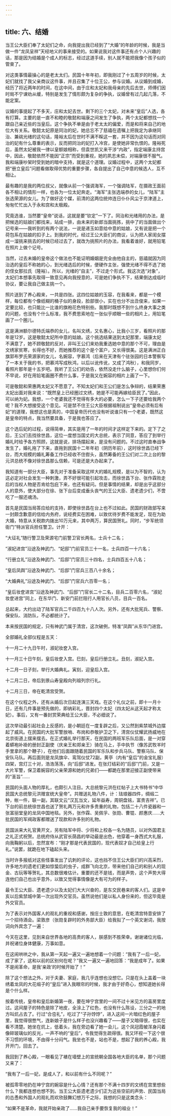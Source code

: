 ```yaml
---
---
---
```

title: 六、结婚
---




当王公大臣们奉了太妃们之命，向我提出我已经到了“大婚”的年龄的时候，我是当做一件“龙凤呈祥”天经地义的事来接受的。如果说我对这件事还有点个人兴趣的话，那是因为结婚是个成人的标志，经过这道手续，别人就不能把我像个孩子似的管束了。

对这类事情最操心的是老太太们。民国十年年初，即我刚过了十五周岁的时候，太妃们就找了我父亲商议这件事，并且召集了十位王公，参与议婚。从议婚到成婚，经历了将近两年的时间，在这中间，由于庄和太妃和我母亲的先后去世，师傅们因时局不宁谏劝从缓，特别是发生了情形颇为复杂的争执，议婚曾有过几起几落，不能定案。

议婚的事提起了不多天，庄和太妃去世。剩下的三个太妃，对未来“皇后”人选，各有打算。主要的是一直不和睦的敬懿和端康之间发生了争执，两个太妃都想找一个跟自己亲近些的当皇后。这个争执不单是由于老太太的偏爱，而是和将来自己的地位大有关系。敬懿太妃原是同治的妃，她总忘不了慈禧在遗嘱上把我定为承继同治、兼祧光绪的这句话，隆裕太后在世时不满不睬这一套，并不因为这句话而对同治的妃有什么尊重的表示，反而把同治的妃打入冷宫，是使她非常仇恨的。隆裕死后，虽然太妃被我一律以皇额娘相称，但袁世凯又来干涉“内政”，指定端康主持宫中，因此，敬懿依然不能因“正宗”而受到重视，她的夙志未偿，对端康很不服气。我和端康吵架时受到她的暗中支持，就是这个道理。议婚过程中，这两个太妃都把“册立皇后”问题看做取得优势的重要步骤，各自提出了自己中意的候选人，互不相让。

最有趣的是我的两位叔父，就像从前一个强调海军，一个强调陆军，在摄政王面前各不相让的情形一样，也各为一位太妃奔走。“海军”主张选端恭的女儿，“陆军”主张选荣源的女儿。为了做好这个媒，前清的这两位统帅连日仆仆风尘于京津道上，匆匆忙忙出入于永和宫和太极殿。

究竟选谁，当然要“皇帝”说话，这就是要“钦定”一下了。同治和光绪用的办法，是把候选的姑娘们都找来，站成一排，由未来的新郎当面挑拣，挑中了的当面做出个记号来——我听到的有两个说法，一说是递玉如意给中意的姑娘，又有说是把一个荷包系在姑娘的扣子上。到我的时代，经过王公大臣们的商议，认为把人家闺女摆成一溜挑来挑去的时候已经过去了，就改为挑照片的办法，我看着谁好，就用铅笔在照片上做个记号。

当然，过去未婚的皇帝这个做法也不能证明婚姻是完全由他自主的，慈禧就因为同治选的皇后不称她的心，到光绪选后的时候，便硬作主张，强使光绪不得不选了她的侄女那拉氏（隆裕）。所以，光绪的“自主”，不过走个形式。我这次选“对象”，太妃们本想事先取得一致意见再向我授意的，可是她们争执不下，结果倒达成临时协议，要让我自己做主挑一个。

照片送到了养心殿来，一共是四张。这四位姑娘的玉容，在我看来，都是一个模样，每位都有个像纸糊的桶子似的身段，脸部很小，实在也分不出丑俊来，如果一定要比较，也只能比一比谁的旗袍花色特别些。我那时既想不到什么终身大事之类的问题，也没有个什么标准，我不费思索地在一张似乎顺眼一些的相片上，用铅笔画了一个圈儿。

这是满洲额尔德特氏端恭的女儿，名叫文绣，又名惠心，比我小三岁，看照片的那年是12岁。这是敬懿太妃所中意的姑娘。这个挑选结果送到太妃那里，端康太妃不满意了，她不顾敬懿的反对，非叫王公们来劝我重选她中意的那个不可，理由是文绣家贫寒，长得也不好，而她推荐的这个是个富户，又长得很美。这是满洲正白旗郭布罗氏荣源家的女儿，名婉容，字慕鸿（后来在天津有个驻张园的日本警察写了一本关于我的书，把慕鸿写成秋鸿，以后以讹传讹，又成了鸿秋），和我同岁，看照片那年是十五岁吧。我听了王公们的劝告，依然没走什么脑子，心里想你们何不早说，好在用铅笔画圈不费什么事，于是我又在婉容的相片上画了一下。

可是敬懿和荣惠两太妃又不愿意了。不知太妃们和王公们是怎么争辩的，结果荣惠太妃出面对我来说：“既然皇上已经圈过文绣，她是不可能再嫁给臣民了。”因此，可以纳为妃。我想，一个老婆我还不觉得有多大的必要，怎么一下子还要给我两个呢？我不大想接受这个意见。可是禁不住王公大臣根据祖制说出“皇帝必须有后有妃”的道理，我想这也是真的，中国皇帝历代也没有听说谁只有一个老婆，既然这是皇帝的特点，我当然要具备，于是我也答应了。

这个选后妃的过程，说得简单，其实是用了一年的时间才这样定下来的。定下了之后，王公们去找徐世昌，这位一度想当国丈的大总统，表示了同意，答应了到举行婚礼时给予各方照顾，这就是说，排场摆起来，是没有问题的。不过这时直奉战争发生了，婚礼拖了下来，直拖到民国十二年年初（阴历年前），这时徐世昌已经下台，而大规模的婚礼筹备工作已经收不住辔头，虽然筹备的王公们对二次上台的黎元洪总统不像对徐世昌那么信赖，可是还是大办起来了。

我知道有一部分大臣，事先对于准备采取这样大的婚礼规模，是以为不智的，认为这必定对社会发生一种刺激，弄不好很可能引起攻击，而徐世昌下台、张作霖败走后的当权人物是否肯给包庇下来，也还有疑问。但是事情的结果，却是出乎这部分人的意外，使大部分在徐、张下台后变成垂头丧气的王公大臣、遗老遗少们，不啻吃了一服还魂汤。

首先是民国当局答应给的支持，即使徐世昌在台上也不过如此。民国的财政部写来一封颇含歉意的信给内务府，说经费实在困难，以致优待岁费不能发足，现在为助大婚，特意从关税款内拨出10万元来，其中两万，算民国贺礼。同时，“步军统领衙门”特派官兵担任警卫。计开：

“大征礼”随行警卫及荣源宅门前警卫官长两名，士兵十二名；

“淑妃进宫”沿途及神武门、“妃邸”门前官员三十一名，士兵四百一十六名；

“行册立礼”沿途及神武门、“后邸”门官员三十四名，士兵四百五十八名；

“皇后凤舆”沿途及神武门、“后邸”门官兵三百八十余名；

“大婚典礼”沿途及神武门、“后邸”门官兵六百零一名；

“皇后妆奁进宫”沿途及神武门、“后邸”门官长二十二名，目兵二百零六名，“淑妃妆奁进宫”同上，在东华门、新安门前拦阻行人用官长八员，目兵一百名。

总起来，大约出动了陆军官兵二千四百九十八人次。另外，还有大批宪兵、警察、保安队、消防队，不必都统计了。

本来按民国的规定，只有神武门属于清宫，这次破例，特准“凤舆”从东华门进宫。

全部婚礼全部仪程是五天：

十一月二十九日午时，淑妃妆奁入宫。

十一月三十日午刻，皇后妆奁入宫。巳刻，皇后行册立礼。丑刻，淑妃入宫。

十二月一日子刻，举行大婚典礼。寅刻，迎皇后入宫。

十二月二日，帝后到景山寿皇殿向列祖列宗行礼。

十二月三日，帝在乾清宫受贺。

在这个仪程之外，还有从婚后次日起连演三天戏。在这个礼仪之前，即十一月十日，还有几件事是预先做的，即纳彩礼，晋封四个太妃（四太妃从这天起才称太妃）。事后，又有一番封赏荣典给王公大臣，不必细说了。

这次举动最引起社会上反感的，是小朝廷在一度复辟之后，又公然到紫禁城外边摆起了威风。在民国的大批军警放哨、布岗和恭敬护卫之下，清宫仪仗耀武扬威地在北京街道上摆来摆去。在正式婚礼举行那天，在民国的两班军乐队后面，是一对穿着蟒袍补褂的册封正副使（庆亲王和郑亲王）骑在马上，手中执节（像苏武牧羊时手里拿的那个鞭子），在他们后面跟随着民国的军乐队和步兵马队、警察马队、保安队马队。再后面则是龙凤旗伞、鸾驾仪仗72副，黄亭（内有“皇后”的金宝礼服）四架，宫灯三十对，浩浩荡荡，向“后邸”进发。在张灯结彩的“后邸”门前，又是一大片军警，保卫着婉容的父亲荣源和她的兄弟们——都跪在那里迎接正副使带来的“圣旨”……

民国的头面人物的厚礼，也颇引人注目。大总统黎元洪在红帖子上大书特书“中华民国大总统黎元洪赠宣统大皇帝”。共赠送礼物八件，计：珐琅器四件，绸缎二种，帐一件，联一副，其联文云“汉瓦当文，延年益寿，周铜盘铭，富贵吉祥”。已下台的前总统徐世昌也送了贺礼两万元和许多贵重的礼物，包括二十八件瓷器和一张富丽堂皇的龙凤中国地毯。另外，张作霖、吴佩孚、张勋、曹锟、颜惠庆……大批民国的军阀政客都赠送了现款和许多别的礼物。

民国派来大礼官黄开文，另有陆军中将、少将和上校各一名为随员，以对外国君主之礼正式祝贺。总统府侍从武官长荫昌的举动最是出色，他穿着一身西式大礼服，向我鞠躬以后，忽然宣布：“刚才那是代表民国的，现代表奴才自己给皇上行礼。”说罢，就跪在地下磕起头来。

当时许多报纸对这些怪事发出了讥刺的评论，这也挡不住王公大臣们的兴高采烈，许多地方的遗老们更如惊蛰后的虫子，成群飞向北京，带来他们自己的和别人的现金、古玩等等贺礼，其总数很难估计。重要的还不是钱，而是声势，这个声势大得连他们自己也出乎意外，以致又觉得事情像是大有可为的样子。

最令王公大臣、遗老遗少以及太妃们大大兴奋的，是东交民巷来的客人们。这是辛亥以后紫禁城中第一次出现外交官员。虽然说他们是以私人身份来的，但这毕竟是外交官员。

为了表示对外国客人的观礼的重视和感谢，按庄士敦的意思，在乾清宫特意安排了一个招待酒会。梁敦彦（张勋复辟时的外务部大臣）给我拟了一个英文谢词，我按词向外宾念了一遍：

今天在这里，见到来自世界各地的高贵的客人，朕感到不胜荣幸。谢谢诸位光临，并祝诸位身体健康，万事如意。

在这闹哄哄之中，我从第一天起一遍又一遍地想着一个问题：“我有了一后一妃，成了家了，这和以前的区别何在呢？”我又一遍又一遍地回答：“我是成年了。如果不是闹革命，是我‘亲政’的时候开始了！”

除了这个想法之外，对于夫妻、家庭，我几乎连想也没想它。只是在头上盖着一块绣着龙凤的大花缎子的“皇后”进入我眼帘的时候，我才由于好奇心，想知道她长得是个什么样。

按着传统，皇帝和皇后新婚第一夜，要在坤宁宫里的一间不过十米见方的喜房里度过。这间屋子的特色是除了地皮，全涂上了红色，也没有什么陈设，三分之一的地方叫炕占去了。行过“合卺礼”，吃过了“子孙饽饽”，进入这间一片暗红色的屋子里，我觉得很憋气，连新娘子是什么样子也没兴趣看了——屋子又暗得很，也实在看不清楚。她坐在炕上，低着头，我在旁边看了她一会儿，这个凤冠霞帔浑身闪着像碎玻璃似的反光，一声不响的“皇后”，令我觉得生疏得很。我又环视一下这个很不习惯的环境，不由得十分闷气。我坐也不是，站也不是，想起了我的养心殿，我开开门，回去了。

我回到了养心殿，一眼看见了裱在墙壁上的宣统朝全国各地大臣的名单，那个问题又来了：

“我有了一后一妃，是成人了，和以前有什么不同呢？”

被孤零零地扔在坤宁宫的婉容是什么心情？还有那个不满十四岁的文绣在宫里想些什么？我都连想也想不到。当王公大臣遗老遗少们正为这些空前的声势、民国当局的怂恿和外国人的观礼而欢欣鼓舞幻想万千之际，我想的只是这类念头：

“如果不是革命，我就开始亲政了……我自己亲手要恢复我的祖业！”